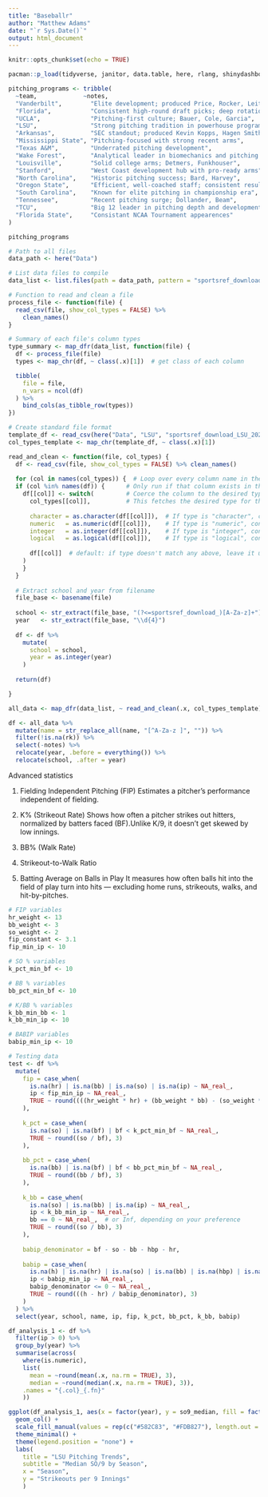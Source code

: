 ```yaml
---
title: "Baseballr"
author: "Matthew Adams"
date: "`r Sys.Date()`"
output: html_document
---
```


```r
knitr::opts_chunk$set(echo = TRUE)

pacman::p_load(tidyverse, janitor, data.table, here, rlang, shinydashboard, shiny, DT, bslib, plotly, shinyWidgets)
```


```r
pitching_programs <- tribble(
  ~team,             ~notes,
  "Vanderbilt",        "Elite development; produced Price, Rocker, Leiter",
  "Florida",           "Consistent high-round draft picks; deep rotation",
  "UCLA",              "Pitching-first culture; Bauer, Cole, Garcia",
  "LSU",               "Strong pitching tradition in powerhouse program",
  "Arkansas",          "SEC standout; produced Kevin Kopps, Hagen Smith",
  "Mississippi State", "Pitching-focused with strong recent arms",
  "Texas A&M",         "Underrated pitching development",
  "Wake Forest",       "Analytical leader in biomechanics and pitching velocity",
  "Louisville",        "Solid college arms; Detmers, Funkhouser",
  "Stanford",          "West Coast development hub with pro-ready arms",
  "North Carolina",    "Historic pitching success; Bard, Harvey",
  "Oregon State",      "Efficient, well-coached staff; consistent results",
  "South Carolina",    "Known for elite pitching in championship era",
  "Tennessee",         "Recent pitching surge; Dollander, Beam",
  "TCU",               "Big 12 leader in pitching depth and development",
  "Florida State",     "Consistant NCAA Tournament appearences"
)

pitching_programs

```


```r
# Path to all files
data_path <- here("Data")

# List data files to compile
data_list <- list.files(path = data_path, pattern = "sportsref_download", recursive = TRUE, full.names = TRUE)

# Function to read and clean a file
process_file <- function(file) {
  read_csv(file, show_col_types = FALSE) %>% 
    clean_names()
}

# Summary of each file's column types
type_summary <- map_dfr(data_list, function(file) {
  df <- process_file(file)
  types <- map_chr(df, ~ class(.x)[1])  # get class of each column

  tibble(
    file = file,
    n_vars = ncol(df)
  ) %>%
    bind_cols(as_tibble_row(types))
})

# Create standard file format 
template_df <- read_csv(here("Data", "LSU", "sportsref_download_LSU_2025.csv")) %>% clean_names()
col_types_template <- map_chr(template_df, ~ class(.x)[1])

read_and_clean <- function(file, col_types) {
  df <- read_csv(file, show_col_types = FALSE) %>% clean_names()
  
  for (col in names(col_types)) {  # Loop over every column name in the type template
  if (col %in% names(df)) {      # Only run if that column exists in the current file’s dataframe
    df[[col]] <- switch(         # Coerce the column to the desired type using the template
      col_types[[col]],          # This fetches the desired type for this column, e.g. "character"
      
      character = as.character(df[[col]]),  # If type is "character", convert it
      numeric   = as.numeric(df[[col]]),    # If type is "numeric", convert it
      integer   = as.integer(df[[col]]),    # If type is "integer", convert it
      logical   = as.logical(df[[col]]),    # If type is "logical", convert it
      
      df[[col]]  # default: if type doesn't match any above, leave it unchanged
    )
    }
  }
  
  # Extract school and year from filename
  file_base <- basename(file)
  
  school <- str_extract(file_base, "(?<=sportsref_download_)[A-Za-z]+")
  year   <- str_extract(file_base, "\\d{4}")
  
  df <- df %>%
    mutate(
      school = school,
      year = as.integer(year)
    )
  
  return(df)

}

all_data <- map_dfr(data_list, ~ read_and_clean(.x, col_types_template))

df <- all_data %>% 
  mutate(name = str_replace_all(name, "[^A-Za-z ]", "")) %>% 
  filter(!is.na(rk)) %>% 
  select(-notes) %>% 
  relocate(year, .before = everything()) %>% 
  relocate(school, .after = year)

```
Advanced statistics

1. Fielding Independent Pitching (FIP)
Estimates a pitcher’s performance independent of fielding.

2. K% (Strikeout Rate)
Shows how often a pitcher strikes out hitters, normalized by batters faced (BF).Unlike K/9, it doesn’t get skewed by low innings.

3. BB% (Walk Rate)

4. Strikeout-to-Walk Ratio

5. Batting Average on Balls in Play
It measures how often balls hit into the field of play turn into hits — excluding home runs, strikeouts, walks, and hit-by-pitches.


```r
# FIP variables
hr_weight <- 13
bb_weight <- 3
so_weight <- 2
fip_constant <- 3.1
fip_min_ip <- 10

# SO % variables
k_pct_min_bf <- 10

# BB % variables
bb_pct_min_bf <- 10

# K/BB % variables
k_bb_min_bb <- 1
k_bb_min_ip <- 10

# BABIP variables
babip_min_ip <- 10

# Testing data
test <- df %>%
  mutate(
    fip = case_when(
      is.na(hr) | is.na(bb) | is.na(so) | is.na(ip) ~ NA_real_,
      ip < fip_min_ip ~ NA_real_,
      TRUE ~ round((((hr_weight * hr) + (bb_weight * bb) - (so_weight * so)) / ip + fip_constant), 3)
    ),
    
    k_pct = case_when(
      is.na(so) | is.na(bf) | bf < k_pct_min_bf ~ NA_real_,
      TRUE ~ round((so / bf), 3)
    ),
    
    bb_pct = case_when(
      is.na(bb) | is.na(bf) | bf < bb_pct_min_bf ~ NA_real_,
      TRUE ~ round((bb / bf), 3)
    ),
    
    k_bb = case_when(
      is.na(so) | is.na(bb) | is.na(ip) ~ NA_real_,
      ip < k_bb_min_ip ~ NA_real_,
      bb == 0 ~ NA_real_,  # or Inf, depending on your preference
      TRUE ~ round((so / bb), 3)
    ),
    
    babip_denominator = bf - so - bb - hbp - hr,
    
    babip = case_when(
      is.na(h) | is.na(hr) | is.na(so) | is.na(bb) | is.na(hbp) | is.na(bf) | is.na(ip) ~ NA_real_,
      ip < babip_min_ip ~ NA_real_,
      babip_denominator <= 0 ~ NA_real_,
      TRUE ~ round(((h - hr) / babip_denominator), 3)
    )
  ) %>% 
  select(year, school, name, ip, fip, k_pct, bb_pct, k_bb, babip)

```


```r

df_analysis_1 <- df %>% 
  filter(ip > 0) %>% 
  group_by(year) %>% 
  summarise(across(
    where(is.numeric),
    list(
      mean = ~round(mean(.x, na.rm = TRUE), 3),
      median = ~round(median(.x, na.rm = TRUE), 3)),
    .names = "{.col}_{.fn}"
    ))

ggplot(df_analysis_1, aes(x = factor(year), y = so9_median, fill = factor(year))) +
  geom_col() +
  scale_fill_manual(values = rep(c("#582C83", "#FDB827"), length.out = length(unique(df_analysis_1$year)))) +
  theme_minimal() +
  theme(legend.position = "none") +
  labs(
    title = "LSU Pitching Trends",
    subtitle = "Median SO/9 by Season",
    x = "Season",
    y = "Strikeouts per 9 Innings"
    )
```



